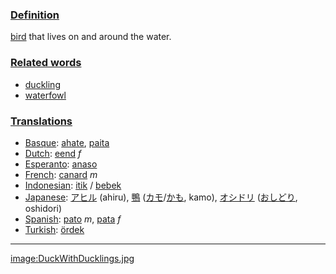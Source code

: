 ===[[Definition]]===
[[bird]] that lives on and around the water.

===[[Related word]]s===

*[[duckling]]
*[[waterfowl]]

===[[Translation]]s===
*[[Basque]]: [[ahate]], [[paita]]
*[[Dutch]]: [[eend]] ''f''
*[[Esperanto]]: [[anaso]]
*[[French]]: [[canard]] ''m''
*[[Indonesian]]: [[itik]] / [[bebek]]
*[[Japanese]]: [[アヒル]] (ahiru), [[鴨]] ([[カモ]]/[[かも]], kamo), [[オシドリ]] ([[おしどり]], oshidori)
*[[Spanish]]: [[pato]] ''m'', [[pata]] ''f''
*[[Turkish]]: [[ördek]]

----

[[image:DuckWithDucklings.jpg]]